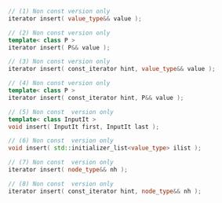 ```cpp
// (1) Non const version only
iterator insert( value_type&& value );

// (2) Non const version only
template< class P >
iterator insert( P&& value );

// (3) Non const version only
iterator insert( const_iterator hint, value_type&& value );

// (4) Non const version only
template< class P >
iterator insert( const_iterator hint, P&& value );

// (5) Non const  version only
template< class InputIt >
void insert( InputIt first, InputIt last );

// (6) Non const  version only
void insert( std::initializer_list<value_type> ilist );

// (7) Non const  version only
iterator insert( node_type&& nh );

// (8) Non const  version only
iterator insert( const_iterator hint, node_type&& nh );
```